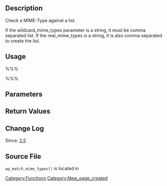 == Description ==

Check a MIME-Type against a list.

If the wildcard_mime_types parameter is a string, it must be comma separated list. If the real_mime_types is a string, it is also comma separated to create the list.

== Usage ==

%%%<?php wp_match_mime_types( $wildcard_mime_types, $real_mime_types ); ?>%%%

== Parameters ==

{{Parameter|$wildcard_mime_types|string&#124;array|e.g. audio/mpeg or image (same as image/*) or flash (same as *flash*).|required}}

{{Parameter|$real_mime_types|string&#124;array|post_mime_type values|required}}

== Return Values ==

{{Return||array|array(wildcard=>array(real types))}}

== Change Log ==

Since: [[Version 2.5|2.5]]

== Source File ==

<tt>wp_match_mime_types()</tt> is located in {{Trac|wp-includes/post.php}}

[[Category:Functions]]

[[Category:New_page_created]]